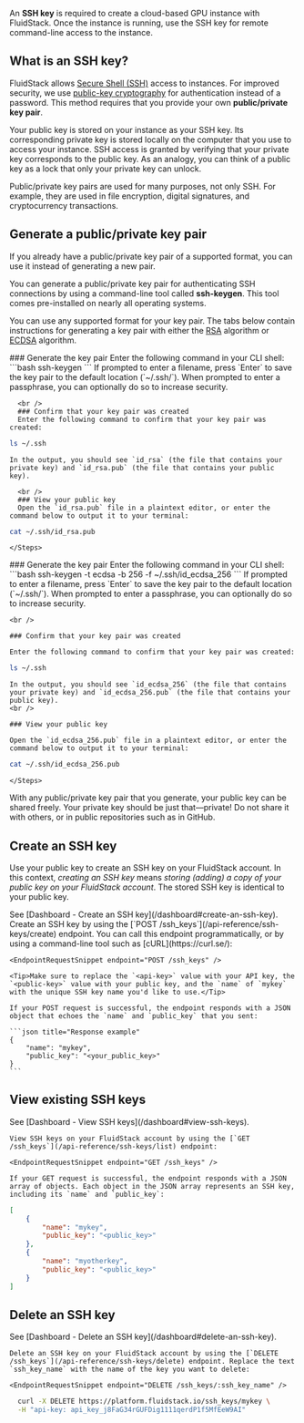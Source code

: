 An **SSH key** is required to create a cloud-based GPU instance with FluidStack. Once the instance is running, use the SSH key for remote command-line access to the instance.

## What is an SSH key?

FluidStack allows [Secure Shell (SSH)](/ssh/what-is-ssh) access to instances. For improved security, we use [public-key cryptography](https://en.wikipedia.org/wiki/Public-key_cryptography) for authentication instead of a password. This method requires that you provide your own **public/private key pair**. 

Your public key is stored on your instance as your SSH key. Its corresponding private key is stored locally on the computer that you use to access your instance. SSH access is granted by verifying that your private key corresponds to the public key. As an analogy, you can think of a public key as a lock that only your private key can unlock.

<Tip>Public/private key pairs are used for many purposes, not only SSH. For example, they are used in file encryption, digital signatures, and cryptocurrency transactions.</Tip>

## Generate a public/private key pair

<Markdown src="../../snippets/public-key-formats.mdx" />

If you already have a public/private key pair of a supported format, you can use it instead of generating a new pair.

You can generate a public/private key pair for authenticating SSH connections by using a command-line tool called **ssh-keygen**. This tool comes pre-installed on nearly all operating systems.

You can use any supported format for your key pair. The tabs below contain instructions for generating a key pair with either the [RSA](https://en.wikipedia.org/wiki/RSA_(cryptosystem)) algorithm or [ECDSA](https://en.wikipedia.org/wiki/Elliptic_Curve_Digital_Signature_Algorithm) algorithm.

<Frame>
<Tabs>

  <Tab title="RSA">
    <Steps>
      ### Generate the key pair
      Enter the following command in your CLI shell:
```bash
ssh-keygen
```
      If prompted to enter a filename, press `Enter` to save the key pair to the default location (`~/.ssh/`). When prompted to enter a passphrase, you can optionally do so to increase security.

      <br />
      ### Confirm that your key pair was created
      Enter the following command to confirm that your key pair was created:
```bash 
ls ~/.ssh
```
    In the output, you should see `id_rsa` (the file that contains your private key) and `id_rsa.pub` (the file that contains your public key).
    
      <br />
      ### View your public key
      Open the `id_rsa.pub` file in a plaintext editor, or enter the command below to output it to your terminal:
```bash
cat ~/.ssh/id_rsa.pub
```
    </Steps>
  </Tab>

  <Tab title="ECDSA with NIST curves">
    <Steps>
    ### Generate the key pair
    Enter the following command in your CLI shell:
```bash
ssh-keygen -t ecdsa -b 256 -f ~/.ssh/id_ecdsa_256
```
    If prompted to enter a filename, press `Enter` to save the key pair to the default location (`~/.ssh/`). When prompted to enter a passphrase, you can optionally do so to increase security.

    <br />

    ### Confirm that your key pair was created

    Enter the following command to confirm that your key pair was created:
```bash 
ls ~/.ssh
```

    In the output, you should see `id_ecdsa_256` (the file that contains your private key) and `id_ecdsa_256.pub` (the file that contains your public key).
    <br />

    ### View your public key

    Open the `id_ecdsa_256.pub` file in a plaintext editor, or enter the command below to output it to your terminal:

```bash 
cat ~/.ssh/id_ecdsa_256.pub
```
    </Steps>
    

  </Tab>

</Tabs>
</Frame>

<Warning>
  With any public/private key pair that you generate, your public key can be shared freely. Your private key should be just that—private! Do not share it with others, or in public repositories such as in GitHub. 
</Warning>

## Create an SSH key

Use your public key to create an SSH key on your FluidStack account. In this context, _creating an SSH key_ means _storing (adding) a copy of your public key on your FluidStack account_. The stored SSH key is identical to your public key.

<AccordionGroup>

  <Accordion title="Use the FluidStack Dashboard">
    See [Dashboard - Create an SSH key](/dashboard#create-an-ssh-key).
  </Accordion>

  <Accordion title="Use the FluidStack API">
    Create an SSH key by using the [`POST /ssh_keys`](/api-reference/ssh-keys/create) endpoint. You can call this endpoint programmatically, or by using a command-line tool such as [cURL](https://curl.se/):

    <EndpointRequestSnippet endpoint="POST /ssh_keys" />

    <Tip>Make sure to replace the `<api-key>` value with your API key, the `<public-key>` value with your public key, and the `name` of `mykey` with the unique SSH key name you'd like to use.</Tip>

    If your POST request is successful, the endpoint responds with a JSON object that echoes the `name` and `public_key` that you sent:

    ```json title="Response example"
    {
        "name": "mykey",
        "public_key": "<your_public_key>"
    }
    ```
  </Accordion>
  
</AccordionGroup>

## View existing SSH keys

<AccordionGroup>
  <Accordion title="Use the FluidStack Dashboard">
    See [Dashboard - View SSH keys](/dashboard#view-ssh-keys).
  </Accordion>

  <Accordion title="Use the FluidStack API">

    View SSH keys on your FluidStack account by using the [`GET /ssh_keys`](/api-reference/ssh-keys/list) endpoint:

    <EndpointRequestSnippet endpoint="GET /ssh_keys" />

    If your GET request is successful, the endpoint responds with a JSON array of objects. Each object in the JSON array represents an SSH key, including its `name` and `public_key`: 

```json title="Example response"
[
    {
        "name": "mykey",
        "public_key": "<public_key>"
    },
    {
        "name": "myotherkey",
        "public_key": "<public_key>"
    }
]
```
  </Accordion>
</AccordionGroup>

## Delete an SSH key

<Markdown src="../../snippets/delete-ssh-key-warning.mdx" />
<AccordionGroup>
  <Accordion title="Use the FluidStack Dashboard">
    See [Dashboard - Delete an SSH key](/dashboard#delete-an-ssh-key).
  </Accordion>

  <Accordion title="Use the FluidStack API">

    Delete an SSH key on your FluidStack account by using the [`DELETE /ssh_keys`](/api-reference/ssh-keys/delete) endpoint. Replace the text `ssh_key_name` with the name of the key you want to delete:

    <EndpointRequestSnippet endpoint="DELETE /ssh_keys/:ssh_key_name" />

```bash title="Example request"
  curl -X DELETE https://platform.fluidstack.io/ssh_keys/mykey \
  -H "api-key: api_key_j8FaG34rGUFDig1111qerdP1f5MfEeW9AI"
```
  </Accordion>
</AccordionGroup>